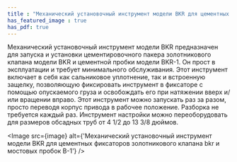 ```yaml
---
title : "Механический установочный инструмент модели BKR для цементных фиксаторов золотникового клапана bkr и мостовых пробок B-1"
has_featured_image : true
has_pdf: true
---
```


Механический установочный инструмент модели BKR предназначен для запуска и установки цементировочного пакера золотникового клапана модели BKR и цементной пробки модели BKR-1. Он прост в эксплуатации и требует минимального обслуживания.
Этот инструмент включает в себя как сальниковое уплотнение, так и встроенную защелку, позволяющую фиксировать инструмент в фиксаторе с помощью опускаемого груза и освобождать его при натяжении вверх и/или вращении вправо. Этот инструмент можно запускать раз за разом, просто переводя корпус привода в рабочее положение. Разборка не требуется каждый раз.
Инструмент настройки можно переоборудовать для размеров обсадных труб от 4 1/2 до 13 3/8 дюймов.


<Image src={image} alt={'Механический установочный инструмент модели BKR для цементных фиксаторов золотникового клапана bkr и мостовых пробок B-1'} />